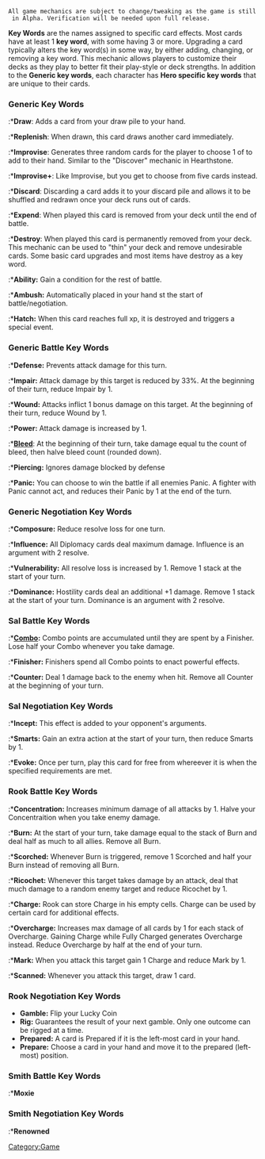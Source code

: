 {{stub}}

 All game mechanics are subject to change/tweaking as the game is still in Alpha. Verification will be needed upon full release. 

'''Key Words''' are the names assigned to specific card effects. Most cards have at least 1 '''key word''', with some having 3 or more. Upgrading a card typically alters the key word(s) in some way, by either adding, changing, or removing a key word. This mechanic allows players to customize their decks as they play to better fit their play-style or deck strengths.
In addition to the '''Generic key words''', each character has '''Hero specific key words''' that are unique to their cards.

=== Generic Key Words ===

:*'''Draw''': Adds a card from your draw pile to your hand.
:*'''Replenish''': When drawn, this card draws another card immediately.
:*'''Improvise''': Generates three random cards for the player to choose 1 of to add to their hand. Similar to the "Discover" mechanic in Hearthstone.
:*'''Improvise+''': Like Improvise, but you get to choose from five cards instead.
:*'''Discard''': Discarding a card adds it to your discard pile and allows it to be shuffled and redrawn once your deck runs out of cards.
:*'''Expend''': When played this card is removed from your deck until the end of battle.
:*'''Destroy''': When played this card is permanently removed from your deck. This mechanic can be used to "thin" your deck and remove undesirable cards. Some basic card upgrades and most items have destroy as a key word.
:*'''Ability:''' Gain a condition for the rest of battle.
:*'''Ambush:''' Automatically placed in your hand st the start of battle/negotiation.
:*'''Hatch:''' When this card reaches full xp, it is destroyed and triggers a special event.

=== Generic Battle Key Words ===

:*'''Defense:''' Prevents attack damage for this turn.
:*'''Impair:''' Attack damage by this target is reduced by 33%. At the beginning of their turn, reduce Impair by 1.
:*'''Wound:''' Attacks inflict 1 bonus damage on this target. At the beginning of their turn, reduce Wound by 1.
:*'''Power:''' Attack damage is increased by 1.
:*'''[[Bleed]]''': At the beginning of their turn, take damage equal tu the count of bleed, then halve bleed count (rounded down).
:*'''Piercing:''' Ignores damage blocked by defense
:*'''Panic:''' You can choose to win the battle if all enemies Panic. A fighter with Panic cannot act, and reduces their Panic by 1 at the end of the turn.

=== Generic Negotiation Key Words ===

:*'''Composure:''' Reduce resolve loss for one turn.
:*'''Influence:''' All Diplomacy cards deal maximum damage. Influence is an argument with 2 resolve.
:*'''Vulnerability:''' All resolve loss is increased by 1. Remove 1 stack at the start of your turn.
:*'''Dominance:''' Hostility cards deal an additional +1 damage. Remove 1 stack at the start of your turn. Dominance is an argument with 2 resolve.

=== Sal Battle Key Words ===

:*'''[[Combo]]:''' Combo points are accumulated until they are spent by a Finisher. Lose half your Combo whenever you take damage.
:*'''Finisher:''' Finishers spend all Combo points to enact powerful effects.
:*'''Counter:''' Deal 1 damage back to the enemy when hit. Remove all Counter at the beginning of your turn.

=== Sal Negotiation Key Words ===

:*'''Incept:''' This effect is added to your opponent's arguments.
:*'''Smarts:''' Gain an extra action at the start of your turn, then reduce Smarts by 1.
:*'''Evoke:''' Once per turn, play this card for free from whereever it is when the specified requirements are met.
<!--Need confirmation if Incept is Sal exclusive-->

=== Rook Battle Key Words ===

:*'''Concentration:''' Increases minimum damage of all attacks by 1. Halve your Concentraition when you take enemy damage.
:*'''Burn:''' At the start of your turn, take damage equal to the stack of Burn and deal half as much to all allies. Remove all Burn.
:*'''Scorched:''' Whenever Burn is triggered, remove 1 Scorched and half your Burn instead of removing all Burn.
:*'''Ricochet:''' Whenever this target takes damage by an attack, deal that much damage to a random enemy target and reduce Ricochet by 1.
:*'''Charge:''' Rook can store Charge in his empty cells. Charge can be used by certain card for additional effects.
:*'''Overcharge:''' Increases max damage of all cards by 1 for each stack of Overcharge. Gaining Charge while Fully Charged generates Overcharge instead. Reduce Overcharge by half at the end of your turn.
:*'''Mark:''' When you attack this target gain 1 Charge and reduce Mark by 1.
:*'''Scanned:''' Whenever you attack this target, draw 1 card.

=== Rook Negotiation Key Words ===
*'''Gamble:''' Flip your Lucky Coin
*'''Rig:''' Guarantees the result of your next gamble. Only one outcome can be rigged at a time.
*'''Prepared:''' A card is Prepared if it is the left-most card in your hand.
*'''Prepare:''' Choose a card in your hand and move it to the prepared (left-most) position.

=== Smith Battle Key Words ===
:*'''Moxie'''

=== Smith Negotiation Key Words ===
:*'''Renowned'''


[[Category:Game]]